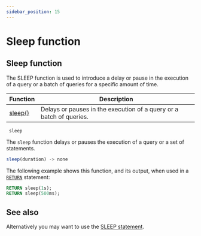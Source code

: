 ```yaml
---
sidebar_position: 15
---
```



# Sleep function

## Sleep function

The SLEEP function is used to introduce a delay or pause in the execution of a query or a batch of queries for a specific amount of time.

<table>
<thead>
  <tr>
    <th>Function</th>
    <th>Description</th>
  </tr>
</thead>
<tbody>
  <tr>
    <td><a href="/docs/SurrealQL/functions/sleep#sleep">sleep()</a></td>
    <td>Delays or pauses in the execution of a query or a batch of queries.</td>
  </tr>
</tbody>
</table>

<div className='layout-group'>
<div className='heading'>
    <div id="sleep" className='code'>
    <code> sleep</code>
    </div>
</div>

The `sleep` function delays or pauses the execution of a query or a set of statements.



```js title="API DEFINITION"
sleep(duration) -> none
```
The following example shows this function, and its output, when used in a [`RETURN`](/docs/SurrealQL/statements/return) statement:

```sql
RETURN sleep(1s);
RETURN sleep(500ms);
```
</div>

## See also
Alternatively you may want to use the [SLEEP statement](/docs/SurrealQL/statements/sleep).